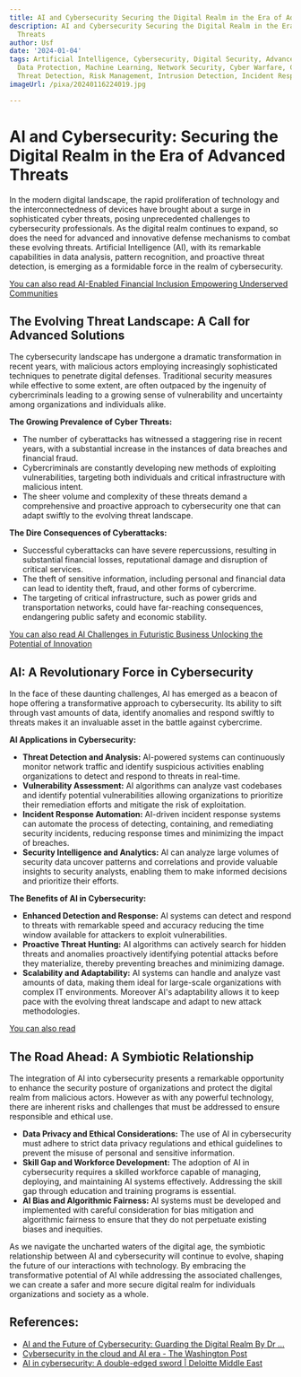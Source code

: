 ```yaml
---
title: AI and Cybersecurity Securing the Digital Realm in the Era of Advanced Threats
description: AI and Cybersecurity Securing the Digital Realm in the Era of Advanced
  Threats
author: Usf
date: '2024-01-04'
tags: Artificial Intelligence, Cybersecurity, Digital Security, Advanced Threats,
  Data Protection, Machine Learning, Network Security, Cyber Warfare, Cloud Security,
  Threat Detection, Risk Management, Intrusion Detection, Incident Response
imageUrl: /pixa/20240116224019.jpg

---
```

# AI and Cybersecurity: Securing  the Digital Realm in  the Era of Advanced Threats

In the modern digital landscape, the rapid proliferation of  technology and the interconnectedness of devices have brought about a surge  in sophisticated cyber threats, posing unprecedented challenges to cybersecurity professionals. As the digital realm continues to expand, so does the need  for advanced and innovative defense mechanisms to combat these evolving  threats. Artificial Intelligence (AI), with its remarkable capabilities  in data analysis,  pattern recognition, and proactive  threat detection, is emerging as a formidable  force in the realm of cybersecurity.

[You can also read AI-Enabled Financial Inclusion  Empowering Underserved Communities](AI-Enabled%20Financial%20Inclusion%20Empowering%20Underserved%20Communities)


## The Evolving Threat Landscape: A Call for Advanced Solutions

The cybersecurity landscape has undergone a dramatic transformation in recent years, with malicious actors employing increasingly sophisticated techniques to  penetrate digital defenses. Traditional security measures  while effective to some extent, are often outpaced by the ingenuity of cybercriminals leading  to a growing sense of vulnerability and uncertainty among organizations and individuals alike.

**The Growing Prevalence  of Cyber Threats:**

- The number of cyberattacks  has witnessed a staggering rise in recent years, with a substantial increase in the  instances of data breaches  and  financial fraud.
- Cybercriminals are constantly developing  new methods of  exploiting vulnerabilities, targeting both  individuals and critical infrastructure with malicious intent.
- The  sheer volume and complexity of these threats demand a comprehensive and proactive approach  to cybersecurity one that can adapt  swiftly to the evolving threat landscape.

**The Dire Consequences of Cyberattacks:**

- Successful cyberattacks can have severe repercussions, resulting  in substantial financial  losses, reputational damage and disruption of critical services.
- The theft of  sensitive information, including personal and financial data can lead to identity  theft, fraud, and  other forms of  cybercrime.
-  The targeting of critical infrastructure, such as power grids and transportation networks,  could have far-reaching  consequences, endangering public safety and economic stability.

[You can  also read AI Challenges in Futuristic Business Unlocking the  Potential of Innovation](AI%20Challenges%20in%20Futuristic%20Business%20Unlocking%20the%20Potential%20of%20Innovation)


## AI: A Revolutionary Force in Cybersecurity

In the face of these daunting  challenges, AI has emerged  as a beacon of hope offering a transformative approach to cybersecurity. Its ability to sift through vast amounts of data, identify anomalies and respond swiftly to threats makes it  an invaluable asset in the battle against cybercrime.

**AI  Applications  in Cybersecurity:**

- **Threat Detection and Analysis:**  AI-powered systems can continuously monitor  network traffic and identify suspicious activities enabling organizations  to detect and respond to threats in real-time.
- **Vulnerability Assessment:** AI algorithms can analyze vast codebases  and identify potential vulnerabilities allowing organizations to prioritize their remediation efforts and mitigate the risk  of  exploitation.
- **Incident Response Automation:** AI-driven incident response systems can automate the process of detecting, containing, and  remediating security incidents, reducing response times  and minimizing the impact of breaches.
- **Security  Intelligence and Analytics:** AI can analyze  large  volumes of security data uncover patterns and correlations and provide valuable insights to security analysts, enabling them to make informed decisions and prioritize their efforts.

**The Benefits of AI in  Cybersecurity:**

- **Enhanced Detection and Response:** AI  systems can detect  and respond to threats with remarkable speed and accuracy reducing the time window available for attackers to exploit vulnerabilities.
- **Proactive Threat Hunting:** AI algorithms can actively search for  hidden threats and anomalies  proactively identifying potential attacks before they materialize, thereby preventing  breaches and  minimizing damage.
- **Scalability and Adaptability:** AI systems  can handle and analyze vast amounts of data, making them ideal for large-scale organizations with complex IT environments. Moreover AI's adaptability allows it to  keep pace with the evolving threat landscape and adapt to new attack methodologies.

[You  can also read ]()


## The Road Ahead: A Symbiotic Relationship

The  integration of AI into cybersecurity presents a remarkable opportunity to enhance the security posture of organizations and  protect the digital realm from malicious actors. However as with any powerful technology, there are inherent risks and challenges that must  be addressed to ensure responsible  and ethical use.

- **Data Privacy  and Ethical Considerations:** The use of AI in cybersecurity  must adhere to  strict data privacy regulations and ethical guidelines to prevent the misuse of personal and sensitive information.
- **Skill Gap and Workforce Development:** The adoption of AI in cybersecurity  requires a skilled workforce capable of managing, deploying, and maintaining AI  systems effectively. Addressing the skill gap through education and training programs is essential.
- **AI Bias and Algorithmic Fairness:** AI systems must be developed and  implemented with careful consideration for bias mitigation and algorithmic fairness to ensure  that they do not perpetuate existing biases and inequities.

As we navigate the uncharted waters of the digital age, the symbiotic relationship between AI and cybersecurity will continue to evolve, shaping the future of our interactions with technology.  By  embracing the transformative potential of AI while  addressing the associated challenges, we can  create a  safer and more secure digital realm for individuals organizations and society as a whole.

## References:
- [AI and the Future of Cybersecurity: Guarding the Digital Realm By Dr ...](https://www.linkedin.com/pulse/ai-future-cybersecurity-guarding-digital-realm-dr-linda-john-8xjaf?trk=public_post)
- [Cybersecurity in the cloud and AI era - The Washington Post](https://www.washingtonpost.com/washington-post-live/2023/12/13/cybersecurity-cloud-ai-era/)
- [AI in cybersecurity: A double-edged sword | Deloitte Middle East](https://www2.deloitte.com/xe/en/pages/about-deloitte/articles/securing-the-future/ai-in-cybersecurity.html)

